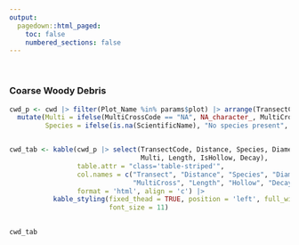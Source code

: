 ```yaml
---
output: 
  pagedown::html_paged:
    toc: false
    numbered_sections: false
---
```


<br style = "clear:both">

### Coarse Woody Debris

```r

cwd_p <- cwd |> filter(Plot_Name %in% params$plot) |> arrange(TransectCode, Distance, ScientificName) |> 
  mutate(Multi = ifelse(MultiCrossCode == "NA", NA_character_, MultiCrossCode),
         Species = ifelse(is.na(ScientificName), "No species present", ScientificName))


cwd_tab <- kable(cwd_p |> select(TransectCode, Distance, Species, Diameter, 
                                 Multi, Length, IsHollow, Decay),
                 table.attr = "class='table-striped'",
                 col.names = c("Transect", "Distance", "Species", "Diameter", 
                               "MultiCross", "Length", "Hollow", "Decay"),
                 format = 'html', align = 'c') |> 
           kable_styling(fixed_thead = TRUE, position = 'left', full_width = TRUE, 
                         font_size = 11) 
                

```

```r
cwd_tab
```
</span>